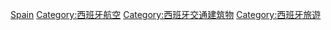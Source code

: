 {{Catnav|頁面分類|人类社会|交通|歐洲交通|欧洲机场}}
{{Commonscat|Airports in Spain}}

[[Category:歐洲各國機場|Spain]]
[[Category:西班牙航空|Category:西班牙航空]]
[[Category:西班牙交通建筑物|Category:西班牙交通建筑物]]
[[Category:西班牙旅遊|Category:西班牙旅遊]]